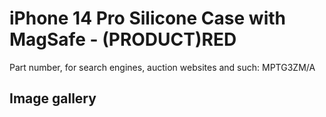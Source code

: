 
# iPhone 14 Pro Silicone Case with MagSafe - (PRODUCT)RED

Part number, for search engines, auction websites and such: MPTG3ZM/A

## Image gallery

<div style={{ width: "768px" }}>
  <GalleryComponent
    images={[
      {
        original: "/everysource/MPTG3.webp",
        thumbnail: "/everypreview/MPTG3.webp",
      },
      {
        original: "/everysource/MPTG3_AV1.webp",
        thumbnail: "/everypreview/MPTG3_AV1.webp",
      },
      {
        original: "/everysource/MPTG3_AV2.webp",
        thumbnail: "/everypreview/MPTG3_AV2.webp",
      },
      {
        original: "/everysource/MPTG3_AV3.webp",
        thumbnail: "/everypreview/MPTG3_AV3.webp",
      },
      {
        original: "/everysource/MPTG3_AV4.webp",
        thumbnail: "/everypreview/MPTG3_AV4.webp",
      },
      {
        original: "/everysource/MPTG3_AV5.webp",
        thumbnail: "/everypreview/MPTG3_AV5.webp",
      }
    ]}
  />
</div>